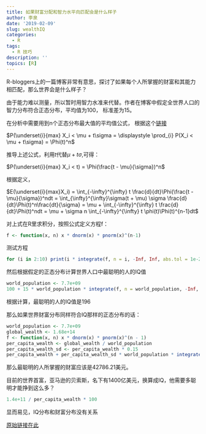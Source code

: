 ```yaml
---
title: 如果财富分配和智力水平向匹配会是什么样子
author: 李泉
date: '2019-02-09'
slug: wealthIQ
categories:
  - R
tags:
  - R 技巧
description: ''
topics: [R]
---
```


R-bloggers上的一篇博客非常有意思，探讨了如果每个人所掌握的财富和其能力相匹配，那么世界会是什么样子？

由于能力难以测量，所以暂时用智力水准来代替。作者在博客中假定全世界人口的智力分布符合正态分布，平均值为100， 标准差为15。

在分析中需要用到n个正态分布最大值的平均值公式， 根据这个[链接](https://math.stackexchange.com/questions/3080348/how-to-derive-the-formula-for-the-expected-value-for-maximum-of-n-normal-random)

$P(\underset{i}{max} X_i < \mu + t\sigma = \displaystyle \prod_{i} P(X_i < \mu + t\sigma) = \Phi(t)^n$

推导上述公式，利用$t$代替$\mu + t\sigma$,可得：

$P(\underset{i}{max} X_i < t) = \Phi(\frac{t - \mu}{\sigma})^n$

根据定义，

$E(\underset{i}{max}X_i) = \int_{-\infty}^{\infty} t \frac{d}{dt}\Phi(\frac{t - \mu}{\sigma})^ndt = \int_{\infty}^{\infty}\sigma(t + \mu) \sigma \frac{d}{dt}\Phi(t)^n\frac{dt}{\sigma} = \mu + \int_{-\infty}^{\infty} t \frac{d}{dt}\Phi(t)^ndt = \mu + \sigma n \int_{-\infty}^{\infty} t \phi(t)\Phi(t)^{n-1}dt$

对上式在R里求积分，按照公式定义方程f：

```r
f <- function(x, n) x * dnorm(x) * pnorm(x)^(n-1)
```

测试方程

```r
for (i in 2:10) print(i * integrate(f, n = i, -Inf, Inf, abs.tol = 1e-20)$value)
```

然后根据假定的正态分布计算世界人口中最聪明的人的IQ值

```r
world_population <- 7.7e+09
100 + 15 * world_population * integrate(f, n = world_population, -Inf, Inf, abs.tol = 1e-20)$value
```

根据计算，最聪明的人的IQ值是196

那么如果世界财富分布同样符合IQ那样的正态分布的话：

```r
world_population <- 7.7e+09
global_wealth <- 1.68e+14
f <- function(x, n) x * dnorm(x) * pnorm(x)^(n - 1)
per_capita_wealth <- global_wealth / world_population
per_capita_wealth_sd <- per_capita_wealth * 0.15 
per_capita_wealth + per_capita_wealth_sd * world_population * integrate(f, n = world_population, -Inf, Inf, abs.tol = 1e-20)$value


```

那么最聪明的人所掌握的财富应该是42786.21美元。

目前的世界首富，亚马逊的贝索斯，名下有1400亿美元，换算成IQ，他需要多聪明才能挣到这么多？

```r
1.4e+11 / per_capita_wealth * 100
```

显而易见，IQ分布和财富分布没有关系

[原始链接在此](https://www.r-bloggers.com/if-wealth-had-anything-to-do-with-intelligence/)
